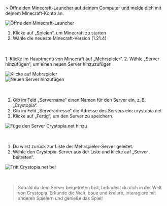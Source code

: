 <TagLinks tag="howtojoin" title="Wie tritt man Crystopia bei?" type="text-5xl" />
<br /><br />
<TagLinks tag="step1" title="Schritt 1: Starte Minecraft" type="text-4xl" />
<br />
> Öffne den Minecraft-Launcher auf deinem Computer und melde dich mit deinem Minecraft-Konto an.

![Öffne den Minecraft-Launcher](https://cdn.xyzhub.link/u/vSBov3.png)

1. Klicke auf „Spielen“, um Minecraft zu starten  
2. Wähle die neueste Minecraft-Version (1.21.4)
<br /><br />
<TagLinks tag="step2" title="Schritt 2: Gehe zu Multiplayer" type="text-4xl" />
<br />
1. Klicke im Hauptmenü von Minecraft auf „Mehrspieler“.  
2. Wähle „Server hinzufügen“, um einen neuen Server hinzuzufügen

![Klicke auf Mehrspieler](https://cdn.xyzhub.link/u/eyp53G.png)  
![Neuen Server hinzufügen](https://cdn.xyzhub.link/u/DSFH7U.png)
<br /><br />
<TagLinks tag="step3" title="Schritt 3: Füge den Server Crystopia.net hinzu" type="text-4xl" />
<br />
1. Gib im Feld „Servername“ einen Namen für den Server ein, z. B. „Crystopia“.  
2. Gib im Feld „Serveradresse“ die Adresse des Servers ein: crystopia.net  
3. Klicke auf „Fertig“, um den Server zu speichern.

![Füge den Server Crystopia.net hinzu](https://cdn.xyzhub.link/u/YFwnw2.png)
<br /><br />
<TagLinks tag="step4" title="Schritt 4: Tritt dem Crystopia-Server bei" type="text-4xl" />
<br />
1. Du wirst zurück zur Liste der Mehrspieler-Server geleitet.  
2. Wähle den Crystopia-Server aus der Liste und klicke auf „Server beitreten“.

![Tritt Crystopia.net bei](https://cdn.xyzhub.link/u/zNCOBY.png)
<br /><br />
<TagLinks tag="step5" title="Schritt 5: Viel Spaß auf Crystopia!" type="text-4xl" />
<br />
> Sobald du dem Server beigetreten bist, befindest du dich in der Welt von Crystopia. Erkunde die Welt, baue und kreiere, interagiere mit anderen Spielern und genieße das Spiel!
